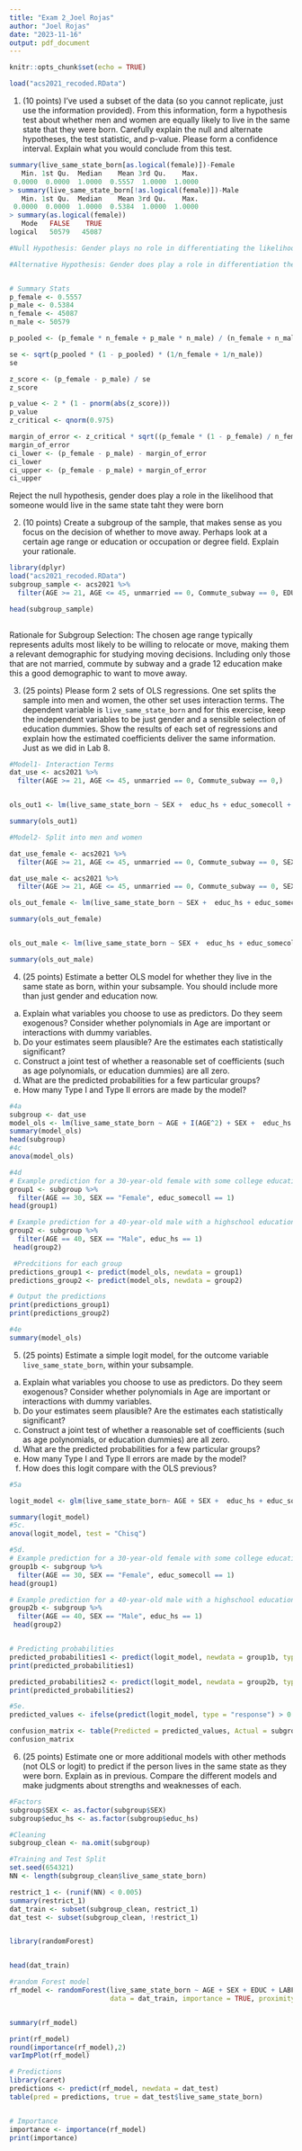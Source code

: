 ---
title: "Exam 2_Joel Rojas"
author: "Joel Rojas"
date: "2023-11-16"
output: pdf_document
---

```{r setup, include=FALSE}
knitr::opts_chunk$set(echo = TRUE)
```

```{r, echo = TRUE}
load("acs2021_recoded.RData")

```
1. (10 points) I've used a subset of the data (so you cannot replicate, just use the information provided). From this information, form a hypothesis test about whether men and women are equally likely to live in the same state that they were born. Carefully explain the null and alternate hypotheses, the test statistic, and p-value. Please form a confidence interval. Explain what you would conclude from this test.

```{r eval=FALSE}
summary(live_same_state_born[as.logical(female)])-Female
   Min. 1st Qu.  Median    Mean 3rd Qu.    Max. 
 0.0000  0.0000  1.0000  0.5557  1.0000  1.0000 
> summary(live_same_state_born[!as.logical(female)])-Male
   Min. 1st Qu.  Median    Mean 3rd Qu.    Max. 
 0.0000  0.0000  1.0000  0.5384  1.0000  1.0000 
> summary(as.logical(female))
   Mode   FALSE    TRUE 
logical   50579   45087

```
```{r, echo = TRUE}
#Null Hypothesis: Gender plays no role in differentiating the likelihood that someone would live in the same state that they were born.

#Alternative Hypothesis: Gender does play a role in differentiation the likelihood that someone would live in the same state that they were born.


# Summary Stats
p_female <- 0.5557
p_male <- 0.5384
n_female <- 45087
n_male <- 50579

p_pooled <- (p_female * n_female + p_male * n_male) / (n_female + n_male)

se <- sqrt(p_pooled * (1 - p_pooled) * (1/n_female + 1/n_male))
se

z_score <- (p_female - p_male) / se
z_score

p_value <- 2 * (1 - pnorm(abs(z_score)))
p_value
z_critical <- qnorm(0.975)

margin_of_error <- z_critical * sqrt((p_female * (1 - p_female) / n_female) + (p_male * (1 - p_male) / n_male))
margin_of_error
ci_lower <- (p_female - p_male) - margin_of_error
ci_lower
ci_upper <- (p_female - p_male) + margin_of_error
ci_upper

```
Reject the null hypothesis, gender does play a role in the likelihood that someone would live in the same state taht they were born

2. (10 points) Create a subgroup of the sample, that makes sense as you focus on the decision of whether to move away. Perhaps look at a certain age range or education or occupation or degree field. Explain your rationale.
```{r, echo = TRUE}
library(dplyr)
load("acs2021_recoded.RData")
subgroup_sample <- acs2021 %>%
  filter(AGE >= 21, AGE <= 45, unmarried == 0, Commute_subway == 0, EDUC == "Grade 12" )

head(subgroup_sample)
 


```
Rationale for Subgroup Selection: The chosen age range typically represents adults most likely to be willing to relocate or move, making them a relevant demographic for studying moving decisions. Including only those that are not married, commute by subway and a grade 12 education make this a good demographic to want to move away.





3. (25 points) Please form 2 sets of OLS regressions. One set splits the sample into men and women, the other set uses interaction terms. The dependent variable is `live_same_state_born` and for this exercise, keep the independent variables to be just gender and a sensible selection of education dummies. Show the results of each set of regressions and explain how the estimated coefficients deliver the same information. Just as we did in Lab 8.
```{r, echo = TRUE}

#Model1- Interaction Terms
dat_use <- acs2021 %>%
  filter(AGE >= 21, AGE <= 45, unmarried == 0, Commute_subway == 0,)


ols_out1 <- lm(live_same_state_born ~ SEX +  educ_hs + educ_somecoll + educ_college + educ_advdeg + AGE, data = dat_use)

summary(ols_out1)

#Model2- Split into men and women

dat_use_female <- acs2021 %>%
  filter(AGE >= 21, AGE <= 45, unmarried == 0, Commute_subway == 0, SEX == 1)

dat_use_male <- acs2021 %>%
  filter(AGE >= 21, AGE <= 45, unmarried == 0, Commute_subway == 0, SEX == 0)

ols_out_female <- lm(live_same_state_born ~ SEX +  educ_hs + educ_somecoll + educ_college + educ_advdeg + AGE, data = dat_use)

summary(ols_out_female)


ols_out_male <- lm(live_same_state_born ~ SEX +  educ_hs + educ_somecoll + educ_college + educ_advdeg + AGE, data = dat_use)

summary(ols_out_male)
```
4. (25 points) Estimate a better OLS model for whether they live in the same state as born, within your subsample. You should include more than just gender and education now.
  a. Explain what variables you choose to use as predictors. Do they seem exogenous? Consider whether polynomials in Age are important or interactions with dummy variables.
  b. Do your estimates seem plausible? Are the estimates each statistically significant?
  c. Construct a joint test of whether a reasonable set of coefficients (such as age polynomials, or education dummies) are all zero.
  d. What are the predicted probabilities for a few particular groups?
  e. How many Type I and Type II errors are made by the model?
  
```{r, echo = TRUE}
#4a
subgroup <- dat_use
model_ols <- lm(live_same_state_born ~ AGE + I(AGE^2) + SEX +  educ_hs + educ_somecoll + educ_college + educ_advdeg + LABFORCE , data = subgroup)
summary(model_ols)
head(subgroup)
#4c
anova(model_ols)

#4d
# Example prediction for a 30-year-old female with some college education
group1 <- subgroup %>%
  filter(AGE == 30, SEX == "Female", educ_somecoll == 1)
head(group1)

# Example prediction for a 40-year-old male with a highschool education
group2 <- subgroup %>%
  filter(AGE == 40, SEX == "Male", educ_hs == 1)
 head(group2)

 #Predcitions for each group
predictions_group1 <- predict(model_ols, newdata = group1)
predictions_group2 <- predict(model_ols, newdata = group2)

# Output the predictions
print(predictions_group1)
print(predictions_group2)

#4e
summary(model_ols)


```
  
5. (25 points) Estimate a simple logit model, for the outcome variable `live_same_state_born`, within your subsample.
  a. Explain what variables you choose to use as predictors. Do they seem exogenous? Consider whether polynomials in Age are important or interactions with dummy variables.
  b. Do your estimates seem plausible? Are the estimates each statistically significant?
  c. Construct a joint test of whether a reasonable set of coefficients (such as age polynomials, or education dummies) are all zero.
  d. What are the predicted probabilities for a few particular groups?
  e. How many Type I and Type II errors are made by the model?
  f. How does this logit compare with the OLS previous?

```{r, echo = TRUE}
#5a

logit_model <- glm(live_same_state_born~ AGE + SEX +  educ_hs + educ_somecoll + educ_college + educ_advdeg + LABFORCE, family = binomial, data = subgroup)

summary(logit_model)
#5c.
anova(logit_model, test = "Chisq")

#5d.
# Example prediction for a 30-year-old female with some college education
group1b <- subgroup %>%
  filter(AGE == 30, SEX == "Female", educ_somecoll == 1)
head(group1)

# Example prediction for a 40-year-old male with a highschool education
group2b <- subgroup %>%
  filter(AGE == 40, SEX == "Male", educ_hs == 1)
 head(group2)


# Predicting probabilities
predicted_probabilities1 <- predict(logit_model, newdata = group1b, type = "response")
print(predicted_probabilities1)

predicted_probabilities2 <- predict(logit_model, newdata = group2b, type = "response")
print(predicted_probabilities2)

#5e.
predicted_values <- ifelse(predict(logit_model, type = "response") > 0.5, 1, 0)

confusion_matrix <- table(Predicted = predicted_values, Actual = subgroup$live_same_state_born)
confusion_matrix


```
  
6. (25 points) Estimate one or more additional models with other methods (not OLS or logit) to predict if the person lives in the same state as they were born. Explain as in previous. Compare the different models and make judgments about strengths and weaknesses of each.
```{r, echo = TRUE}
#Factors 
subgroup$SEX <- as.factor(subgroup$SEX)
subgroup$educ_hs <- as.factor(subgroup$educ_hs)

#Cleaning
subgroup_clean <- na.omit(subgroup)

#Training and Test Split
set.seed(654321)
NN <- length(subgroup_clean$live_same_state_born)

restrict_1 <- (runif(NN) < 0.005)
summary(restrict_1)
dat_train <- subset(subgroup_clean, restrict_1)
dat_test <- subset(subgroup_clean, !restrict_1)


library(randomForest)


head(dat_train)

#random Forest model
rf_model <- randomForest(live_same_state_born ~ AGE + SEX + EDUC + LABFORCE, 
                         data = dat_train, importance = TRUE, proximity = TRUE, ntree = 500)


summary(rf_model)

print(rf_model)
round(importance(rf_model),2)
varImpPlot(rf_model)

# Predictions
library(caret)
predictions <- predict(rf_model, newdata = dat_test)
table(pred = predictions, true = dat_test$live_same_state_born)


# Importance
importance <- importance(rf_model)
print(importance)


```

  
  
  
  
  